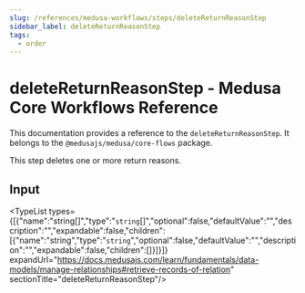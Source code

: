 ```yaml
---
slug: /references/medusa-workflows/steps/deleteReturnReasonStep
sidebar_label: deleteReturnReasonStep
tags:
  - order
---
```



# deleteReturnReasonStep - Medusa Core Workflows Reference

This documentation provides a reference to the `deleteReturnReasonStep`. It belongs to the `@medusajs/medusa/core-flows` package.

This step deletes one or more return reasons.

## Input

<TypeList types={[{"name":"string[]","type":"`string`[]","optional":false,"defaultValue":"","description":"","expandable":false,"children":[{"name":"string","type":"`string`","optional":false,"defaultValue":"","description":"","expandable":false,"children":[]}]}]} expandUrl="https://docs.medusajs.com/learn/fundamentals/data-models/manage-relationships#retrieve-records-of-relation" sectionTitle="deleteReturnReasonStep"/>

